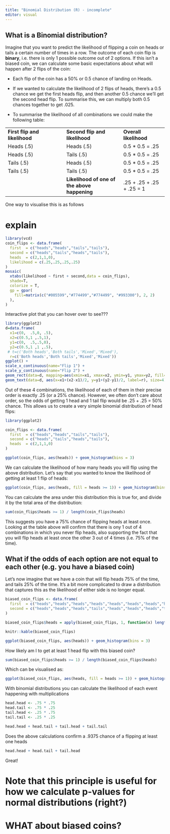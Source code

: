 ```yaml
---
title: "Binomial Distribution (R) - incomplete"
editor: visual
---
```


## What is a Binomial distribution?

Imagine that you want to predict the likelihood of flipping a coin on heads or tails a certain number of times in a row. The outcome of each coin flip is **binary**, i.e. there is only 1 possible outcome out of 2 options. If this isn't a biased coin, we can calculate some basic expectations about what will happen after 2 flips of the coin:

-   Each flip of the coin has a 50% or 0.5 chance of landing on Heads.

-   If we wanted to calculate the likelihood of 2 flips of heads, there's a 0.5 chance we get the first heads flip, and then another 0.5 chance we'll get the second head flip. To summarise this, we can multiply both 0.5 chances together to get .025.

-   To summarise the likelihood of all combinations we could make the following table:

|                               |                                              |                           |
|---------------------------|--------------------------|--------------------|
| **First flip and likelihood** | **Second flip and likelihood**               | **Overall likelihood**    |
| Heads (.5)                    | Heads (.5)                                   | 0.5 \* 0.5 = .25          |
| Heads (.5)                    | Tails (.5)                                   | 0.5 \* 0.5 = .25          |
| Tails (.5)                    | Heads (.5)                                   | 0.5 \* 0.5 = .25          |
| Tails (.5)                    | Tails (.5)                                   | 0.5 \* 0.5 = .25          |
|                               | **Likelihood of one of the above happening** | .25 + .25 + .25 + .25 = 1 |

One way to visualise this is as follows

# explain

```r
library(vcd)
coin_flips <- data.frame(
  first  = c("heads","heads","tails","tails"),
  second = c("heads","tails","heads","tails"),
  heads  = c(2,1,1,0),
  likelihood = c(.25,.25,.25,.25)
)
mosaic(
  xtabs(likelihood ~ first + second,data = coin_flips),
  shade=T, 
  colorize = T, 
  gp = gpar(
    fill=matrix(c("#005599","#774499","#774499", "#993300"), 2, 2)
  ),
)

```

Interactive plot that you can hover over to see???

```r
library(ggplot2)
d=data.frame(
  x1=c(0,  .5,0, .5), 
  x2=c(0.5,1 ,.5,1), 
  y1=c(0,  .5,.5,0), 
  y2=c(0.5,1 ,1 ,.5), 
 # t=c('Both heads','Both tails','Mixed','Mixed'), 
  r=c('Both heads','Both tails','Mixed','Mixed'))
ggplot() + 
scale_x_continuous(name="Flip 1") + 
scale_y_continuous(name="Flip 2") +
geom_rect(data=d, mapping=aes(xmin=x1, xmax=x2, ymin=y1, ymax=y2, fill=r), color="black", alpha=0.5) +
geom_text(data=d, aes(x=x1+(x2-x1)/2, y=y1+(y2-y1)/2, label=r), size=4) 
```

Out of these 4 combinations, the likelihood of each of them in their precise order is exactly .25 (or a 25% chance). However, we often don't care about order, so the odds of getting 1 head and 1 tail flip would be .25 + .25 = 50% chance. This allows us to create a very simple binomial distribution of head flips:

```r
library(ggplot2)

coin_flips <- data.frame(
  first  = c("heads","heads","tails","tails"),
  second = c("heads","tails","heads","tails"),
  heads  = c(2,1,1,0)
)

ggplot(coin_flips, aes(heads)) + geom_histogram(bins = 3)
```

We can calculate the likelihood of how many heads you will flip using the above distribution. Let's say that you wanted to know the likelihood of getting at least 1 flip of heads:

```r
ggplot(coin_flips, aes(heads, fill = heads >= 1)) + geom_histogram(bins = 3)
```

You can calculate the area under this distribution this is true for, and divide it by the total area of the distribution:

```r
sum(coin_flips$heads >= 1) / length(coin_flips$heads)
```

This suggests you have a 75% chance of flipping heads at least once. Looking at the table above will confirm that there is ony 1 out of 4 combinations in which you never flip heads, also supporting the fact that you will flip heads at least once the other 3 out of 4 times (i.e. 75% of the time).

## What if the odds of each option are not equal to each other (e.g. you have a biased coin)

Let's now imagine that we have a coin that will flip heads 75% of the time, and tails 25% of the time. It's a bit more complicated to draw a distribution that captures this as the likelihood of either side is no longer equal.

```r
biased_coin_flips <- data.frame(
  first  = c("heads","heads","heads","heads","heads","heads","heads","heads","heads","heads","heads","heads","tails","tails","tails","tails"),
  second = c("heads","heads","heads","tails","heads","heads","heads","tails","heads","heads","heads","tails","heads","heads","heads","tails")
)

biased_coin_flips$heads = apply(biased_coin_flips, 1, function(x) length(which(x=="heads")))

knitr::kable(biased_coin_flips)

ggplot(biased_coin_flips, aes(heads)) + geom_histogram(bins = 3)
```

How likely am I to get at least 1 head flip with this biased coin?

```r
sum(biased_coin_flips$heads >= 1) / length(biased_coin_flips$heads)
```

Which can be visualised as:

```r
ggplot(biased_coin_flips, aes(heads, fill = heads >= 1)) + geom_histogram(bins = 3)
```

With binomial distributions you can calculate the likelihood of each event happening with multiplications

```r
head.head <- .75 * .75
head.tail <- .75 * .25
tail.head <- .25 * .75
tail.tail <- .25 * .25

head.head + head.tail + tail.head + tail.tail
```

Does the above calculations confirm a .9375 chance of a flipping at least one heads

```r
head.head + head.tail + tail.head
```

Great!

# Note that this principle is useful for how we calculate p-values for normal distributions (right?)

# WHAT about biased coins?


